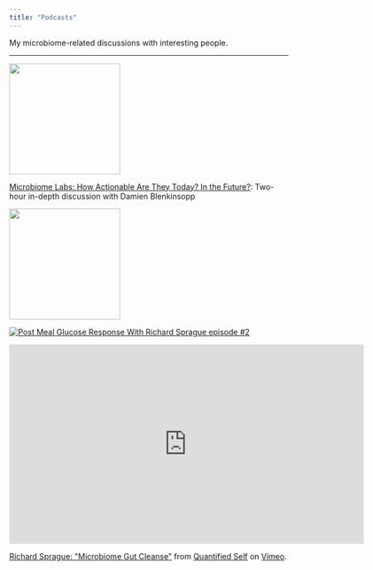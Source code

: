 ```yaml
---
title: "Podcasts"
---
```


My microbiome-related discussions with interesting people.

***

<!-- 
[![The Feed Global Podcast](microbiome-assets/logo-thefeedpodcast.jpeg){width="20%" float="left"}](https://anchor.fm/thefeedglobal/episodes/004--Personalized-nutrition-and-the-gut-microbiome-with-Richard-Sprague-eftm8b) 

 -->
<a href = "https://anchor.fm/thefeedglobal/episodes/004--Personalized-nutrition-and-the-gut-microbiome-with-Richard-Sprague-eftm8b"> <img src="microbiome-assets/logo-thefeedpodcast.jpeg" float="left" width="200"/> </a>


[Microbiome Labs: How Actionable Are They Today? In the Future?](https://thequantifiedbody.net/microbiome-labs-richard-sprague/): 
Two-hour in-depth discussion with Damien Blenkinsopp


<a href = "https://thequantifiedbody.net/microbiome-labs-richard-sprague/"> <img src="microbiome-assets/logo-quantifiedbodypodcast.jpg" float="left" width="200"/> </a>



[![Post Meal Glucose Response With Richard Sprague episode #2](microbiome-assets/logo-onethingpodcast.jpeg)](https://anchor.fm/adam-rinde/episodes/Post-Meal-Glucose-Response-With-Richard-Sprague-episode-2-e3h86h)



<iframe src="https://player.vimeo.com/video/164766486?title=0&byline=0&portrait=0" width="640" height="360" frameborder="0" webkitallowfullscreen mozallowfullscreen allowfullscreen>

</iframe>

<p><a href="https://vimeo.com/164766486">Richard Sprague: &quot;Microbiome Gut Cleanse&quot;</a> from <a href="https://vimeo.com/qslabs">Quantified Self</a> on <a href="https://vimeo.com">Vimeo</a>.</p>


